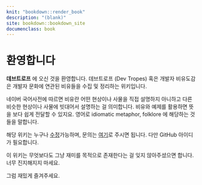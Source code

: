 ```yaml
---
knit: "bookdown::render_book"
description: "(blank)"
site: bookdown::bookdown_site
documenclass: book
---
```


# 환영합니다 {-}
__데브트로프__ 에 오신 것을 환영합니다. 데브트로프 (Dev Tropes) 혹은 개발자 비유도감은 개발자 문화에 연관된 비유들을 수집 및 정리하는 위키입니다.

네이버 국어사전에 따르면 비유란 어떤 현상이나 사물을 직접 설명하지 아니하고 다른 비슷한 현상이나 사물에 빗대어서 설명하는 걸 의미합니다. 비유와 예제를 활용하면 뜻을 보다 쉽게 전달할 수 있지요. 영어로 idiomatic metaphor, folklore 에 해당하는 것들을 말합니다.

해당 위키는 누구나 [수정](https://github.com/wikitropes/devstory/edit/master/index.Rmd)가능하며, 문의는 [여기](https://github.com/wikitropes/devstory/issues/new)로 주시면 됩니다. 다만 GitHub 아이디가 필요합니다.

이 위키는 무엇보다도 그냥 재미를 목적으로 존재한다는 걸 잊지 않아주셨으면 합니다.
너무 진지해지지 마세요.

그럼 재밌게 즐겨주세요.
